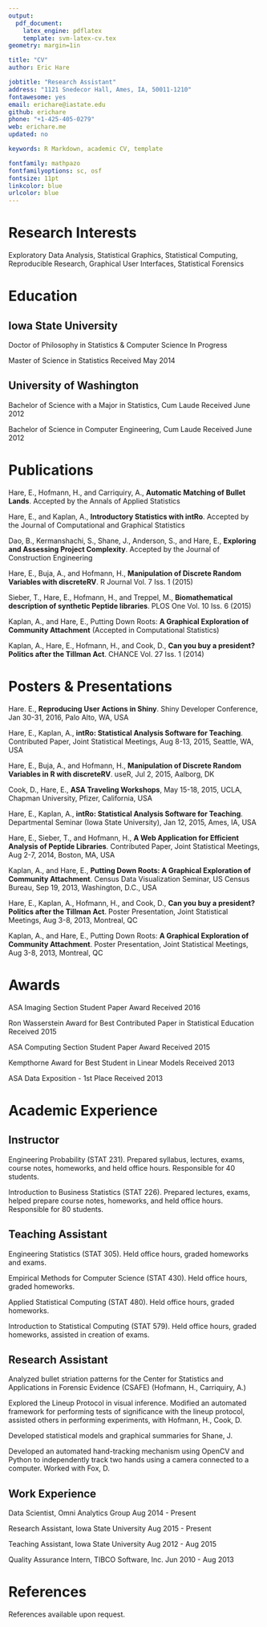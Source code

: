```yaml
---
output: 
  pdf_document:
    latex_engine: pdflatex
    template: svm-latex-cv.tex
geometry: margin=1in

title: "CV"
author: Eric Hare

jobtitle: "Research Assistant"
address: "1121 Snedecor Hall, Ames, IA, 50011-1210"
fontawesome: yes
email: erichare@iastate.edu
github: erichare
phone: "+1-425-405-0279"
web: erichare.me
updated: no

keywords: R Markdown, academic CV, template

fontfamily: mathpazo
fontfamilyoptions: sc, osf
fontsize: 11pt
linkcolor: blue
urlcolor: blue
---
```


# Research Interests

Exploratory Data Analysis, Statistical Graphics, Statistical Computing, Reproducible Research, Graphical User Interfaces, Statistical Forensics

# Education

## Iowa State University

Doctor of Philosophy in Statistics & Computer Science \hfill In Progress

Master of Science in Statistics \hfill Received May 2014

## University of Washington

Bachelor of Science with a Major in Statistics, Cum Laude \hfill Received June 2012

Bachelor of Science in Computer Engineering, Cum Laude \hfill Received June 2012

# Publications

Hare, E., Hofmann, H., and Carriquiry, A., **Automatic Matching of Bullet Lands**. Accepted by the Annals of Applied Statistics

Hare, E., and Kaplan, A., **Introductory Statistics with intRo**. Accepted by the Journal of Computational and Graphical Statistics

Dao, B., Kermanshachi, S., Shane, J., Anderson, S., and Hare, E., **Exploring and Assessing Project Complexity**. Accepted by the Journal of Construction Engineering

Hare, E., Buja, A., and Hofmann, H., **Manipulation of Discrete Random Variables with discreteRV**. R Journal Vol. 7 Iss. 1 (2015)

Sieber, T., Hare, E., Hofmann, H., and Treppel, M., **Biomathematical description of synthetic Peptide libraries**. PLOS One Vol. 10 Iss. 6 (2015)

Kaplan, A., and Hare, E., Putting Down Roots: **A Graphical Exploration of Community Attachment** (Accepted in Computational Statistics)

Kaplan, A., Hare, E., Hofmann, H., and Cook, D., **Can you buy a president? Politics after the Tillman Act**. CHANCE Vol. 27 Iss. 1 (2014)

# Posters & Presentations

Hare. E., **Reproducing User Actions in Shiny**. Shiny Developer Conference, Jan 30-31, 2016, Palo Alto, WA, USA

Hare, E., Kaplan, A., **intRo: Statistical Analysis Software for Teaching**. Contributed Paper, Joint Statistical Meetings, Aug 8-13, 2015, Seattle, WA, USA

Hare, E., Buja, A., and Hofmann, H., **Manipulation of Discrete Random Variables in R with discreteRV**. useR, Jul 2, 2015, Aalborg, DK

Cook, D., Hare, E., **ASA Traveling Workshops**, May 15-18, 2015, UCLA, Chapman University, Pfizer, California, USA

Hare, E., Kaplan, A., **intRo: Statistical Analysis Software for Teaching**. Departmental Seminar (Iowa State University), Jan 12, 2015, Ames, IA, USA

Hare, E., Sieber, T., and Hofmann, H., **A Web Application for Efficient Analysis of Peptide Libraries**. Contributed Paper, Joint Statistical Meetings, Aug 2-7, 2014, Boston, MA, USA

Kaplan, A., and Hare, E., **Putting Down Roots: A Graphical Exploration of Community Attachment**. Census Data Visualization Seminar, US Census Bureau, Sep 19, 2013, Washington, D.C., USA

Hare, E., Kaplan, A., Hofmann, H., and Cook, D., **Can you buy a president? Politics after the Tillman Act**. Poster Presentation, Joint Statistical Meetings, Aug 3-8, 2013, Montreal, QC

Kaplan, A., and Hare, E., Putting Down Roots: **A Graphical Exploration of Community Attachment**. Poster Presentation, Joint Statistical Meetings, Aug 3-8, 2013, Montreal, QC

# Awards

ASA Imaging Section Student Paper Award \hfill Received 2016

Ron Wasserstein Award for Best Contributed Paper in Statistical Education \hfill Received 2015

ASA Computing Section Student Paper Award \hfill Received 2015

Kempthorne Award for Best Student in Linear Models \hfill Received 2013

ASA Data Exposition - 1st Place \hfill Received 2013

# Academic Experience

## Instructor

Engineering Probability (STAT 231). Prepared syllabus, lectures, exams, course notes, homeworks, and held office hours. Responsible for 40 students.

Introduction to Business Statistics (STAT 226). Prepared lectures, exams, helped prepare course notes, homeworks, and held office hours. Responsible for 80 students.

## Teaching Assistant

Engineering Statistics (STAT 305). Held office hours, graded homeworks and exams.

Empirical Methods for Computer Science (STAT 430). Held office hours, graded homeworks.

Applied Statistical Computing (STAT 480). Held office hours, graded homeworks.

Introduction to Statistical Computing (STAT 579). Held office hours, graded homeworks, assisted in creation of exams.

## Research Assistant

Analyzed bullet striation patterns for the Center for Statistics and Applications in Forensic Evidence (CSAFE) (Hofmann, H., Carriquiry, A.)

Explored the Lineup Protocol in visual inference. Modified an automated framework for performing tests of significance with the lineup protocol, assisted others in performing experiments, with Hofmann, H., Cook, D.

Developed statistical models and graphical summaries for Shane, J.

Developed an automated hand-tracking mechanism using OpenCV and Python to independently track two hands using a camera connected to a computer. Worked with Fox, D.

## Work Experience

Data Scientist, Omni Analytics Group \hfill Aug 2014 - Present

Research Assistant, Iowa State University \hfill Aug 2015 - Present

Teaching Assistant, Iowa State University \hfill Aug 2012 - Aug 2015

Quality Assurance Intern, TIBCO Software, Inc. \hfill Jun 2010 - Aug 2013

# References

References available upon request.
